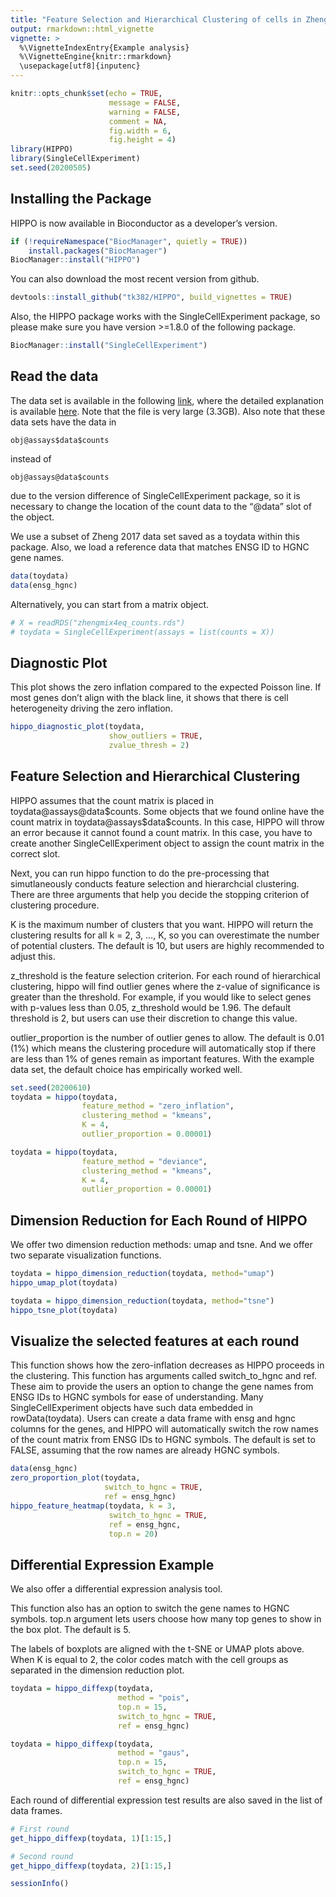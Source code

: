 ```yaml
---
title: "Feature Selection and Hierarchical Clustering of cells in Zhengmix4eq"
output: rmarkdown::html_vignette
vignette: >
  %\VignetteIndexEntry{Example analysis}
  %\VignetteEngine{knitr::rmarkdown}
  \usepackage[utf8]{inputenc}
---
```

```r
knitr::opts_chunk$set(echo = TRUE,
                      message = FALSE,
                      warning = FALSE,
                      comment = NA,
                      fig.width = 6,
                      fig.height = 4)
library(HIPPO)
library(SingleCellExperiment)
set.seed(20200505)
```

## Installing the Package

HIPPO is now available in Bioconductor as a developer's version. 

```r
if (!requireNamespace("BiocManager", quietly = TRUE))
    install.packages("BiocManager")
BiocManager::install("HIPPO")
```

You can also download the most recent version from github.

```r
devtools::install_github("tk382/HIPPO", build_vignettes = TRUE)
```

Also, the HIPPO package works with the SingleCellExperiment package, so please make sure you have version >=1.8.0 of the following package.

```r
BiocManager::install("SingleCellExperiment")
```

## Read the data

The data set is available in the following [link](http://imlspenticton.uzh.ch/robinson_lab/DuoClustering2018/DuoClustering2018.tar.gz), where the detailed explanation is available [here](https://github.com/markrobinsonuzh/scRNAseq_clustering_comparison). Note that the file is very large (3.3GB). Also note that these data sets have the data in 

```
obj@assays$data$counts
```

instead of

```
obj@assays@data$counts
```

due to the version difference of SingleCellExperiment package, so it is necessary to change the location of the count data to the "@data" slot of the object.

We use a subset of Zheng 2017 data set saved as a toydata within this package. Also, we load a reference data that matches ENSG ID to HGNC gene names.

```r
data(toydata)
data(ensg_hgnc)
```

Alternatively, you can start from a matrix object.

```r
# X = readRDS("zhengmix4eq_counts.rds")
# toydata = SingleCellExperiment(assays = list(counts = X))
```

## Diagnostic Plot

This plot shows the zero inflation compared to the expected Poisson line. If most genes don't align with the black line, it shows that there is cell heterogeneity driving the zero inflation.

```r
hippo_diagnostic_plot(toydata, 
                      show_outliers = TRUE, 
                      zvalue_thresh = 2)
```

## Feature Selection and Hierarchical Clustering

HIPPO assumes that the count matrix is placed in toydata@assays@data\$counts. Some objects that we found online have the count matrix in toydata@assays\$data\$counts. In this case, HIPPO will throw an error because it cannot found a count matrix. In this case, you have to create another SingleCellExperiment object to assign the count matrix in the correct slot.

Next, you can run hippo function to do the pre-processing that simutlaneously conducts feature selection and hierarchcial clustering. There are three arguments that help you decide the stopping criterion of clustering procedure.

K is the maximum number of clusters that you want. HIPPO will return the clustering results for all k = 2, 3, ..., K, so you can overestimate the number of potential clusters. The default is 10, but users are highly recommended to adjust this.

z_threshold is the feature selection criterion. For each round of hierarchical clustering, hippo will find outlier genes where the z-value of significance is greater than the threshold. For example, if you would like to select genes with p-values less than 0.05, z_threshold would be 1.96. The default threshold is 2, but users can use their discretion to change this value.

outlier_proportion is the number of outlier genes to allow. The default is 0.01 (1%) which means the clustering procedure will automatically stop if there are less than 1% of genes remain as important features. With the example data set, the default choice has empirically worked well.

```r
set.seed(20200610)
toydata = hippo(toydata, 
                feature_method = "zero_inflation",
                clustering_method = "kmeans",
                K = 4, 
                outlier_proportion = 0.00001)

toydata = hippo(toydata, 
                feature_method = "deviance",
                clustering_method = "kmeans",
                K = 4, 
                outlier_proportion = 0.00001)
```

## Dimension Reduction for Each Round of HIPPO

We offer two dimension reduction methods: umap and tsne. And we offer two separate visualization functions.

```r
toydata = hippo_dimension_reduction(toydata, method="umap")
hippo_umap_plot(toydata)
```

```r
toydata = hippo_dimension_reduction(toydata, method="tsne")
hippo_tsne_plot(toydata)
```

## Visualize the selected features at each round

This function shows how the zero-inflation decreases as HIPPO proceeds in the clustering. This function has arguments called switch_to_hgnc and ref. These aim to provide the users an option to change the gene names from ENSG IDs to HGNC symbols for ease of understanding. Many SingleCellExperiment objects have such data embedded in rowData(toydata). Users can create a data frame with ensg and hgnc columns for the genes, and HIPPO will automatically switch the row names of the count matrix from ENSG IDs to HGNC symbols. The default is set to FALSE, assuming that the row names are already HGNC symbols.

```r
data(ensg_hgnc)
zero_proportion_plot(toydata, 
                     switch_to_hgnc = TRUE, 
                     ref = ensg_hgnc)
hippo_feature_heatmap(toydata, k = 3, 
                      switch_to_hgnc = TRUE, 
                      ref = ensg_hgnc, 
                      top.n = 20)
```

## Differential Expression Example

We also offer a differential expression analysis tool.

This function also has an option to switch the gene names to HGNC symbols. top.n argument lets users choose how many top genes to show in the box plot. The default is 5.

The labels of boxplots are aligned with the t-SNE or UMAP plots above. When K is equal to 2, the color codes match with the cell groups as separated in the dimension reduction plot. 

```r
toydata = hippo_diffexp(toydata, 
                        method = "pois",
                        top.n = 15, 
                        switch_to_hgnc = TRUE, 
                        ref = ensg_hgnc)

toydata = hippo_diffexp(toydata, 
                        method = "gaus",
                        top.n = 15, 
                        switch_to_hgnc = TRUE, 
                        ref = ensg_hgnc)

```

Each round of differential expression test results are also saved in the list of data frames.

```r
# First round
get_hippo_diffexp(toydata, 1)[1:15,]

# Second round
get_hippo_diffexp(toydata, 2)[1:15,]
```

```r
sessionInfo()
```
